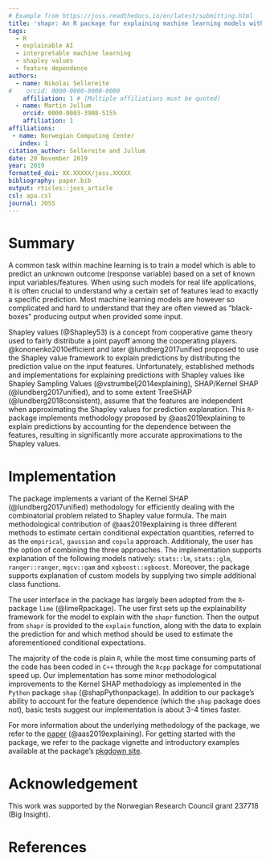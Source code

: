 ```yaml
---
# Example from https://joss.readthedocs.io/en/latest/submitting.html
title: 'shapr: An R package for explaining machine learning models with dependence-aware Shapley values'
tags:
  - R
  - explainable AI
  - interpretable machine learning
  - shapley values
  - feature dependence
authors:
  - name: Nikolai Sellereite
#    orcid: 0000-0000-0000-0000
    affiliation: 1 # (Multiple affiliations must be quoted)
  - name: Martin Jullum
    orcid: 0000-0003-3908-5155
    affiliation: 1
affiliations:
 - name: Norwegian Computing Center
   index: 1
citation_author: Sellereite and Jullum
date: 20 November 2019
year: 2019
formatted_doi: XX.XXXXX/joss.XXXXX
bibliography: paper.bib
output: rticles::joss_article
csl: apa.csl
journal: JOSS
---
```



<!-- What should my paper contain? -->
<!-- Important -->

<!-- Begin your paper with a summary of the high-level functionality of your software for a non-specialist reader. Avoid jargon in this section. -->

<!-- JOSS welcomes submissions from broadly diverse research areas. For this reason, we require that authors include in the paper some sentences that explain the software functionality and domain of use to a non-specialist reader. We also require that authors explain the research applications of the software. The paper should be between 250-1000 words. -->

<!-- Your paper should include: -->

<!-- A list of the authors of the software and their affiliations, using the correct format (see the example below). -->
<!-- A summary describing the high-level functionality and purpose of the software for a diverse, non-specialist audience. -->
<!-- A clear Statement of Need that illustrates the research purpose of the software. -->
<!-- A list of key references, including to other software addressing related needs. -->
<!-- Mention (if applicable) of any past or ongoing research projects using the software and recent scholarly publications enabled by it. -->
<!-- Acknowledgement of any financial support. -->
<!-- As this short list shows, JOSS papers are only expected to contain a limited set of metadata (see example below), a Statement of Need, Summary, Acknowledgements, and References sections. You can look at an example accepted paper. Given this format, a “full length” paper is not permitted, and software documentation such as API (Application Programming Interface) functionality should not be in the paper and instead should be outlined in the software documentation. 

USE: devtools::install_github("benmarwick/wordcountaddin", type = "source", dependencies = TRUE)

for word counting in the Rmarkdwon document (250-1000 words)

-->




# Summary

A common task within machine learning is to train a model which is able to predict an unknown outcome 
(response variable) based on a set of known input variables/features.
When using such models for real life applications, it is often crucial to understand why a certain set of features lead 
to exactly a specific prediction.
Most machine learning models are however so complicated and hard to understand that they are often viewed as 
"black-boxes" producing output when provided some input.

Shapley values (@Shapley53) is a concept from cooperative game theory used to fairly distribute a joint payoff among the
cooperating players. 
@kononenko2010efficient and later @lundberg2017unified proposed to use the Shapley value framework to explain 
predictions by distributing the prediction value on the input features. 
Unfortunately, established methods and implementations for explaining predictions with Shapley values like Shapley 
Sampling Values (@vstrumbelj2014explaining), SHAP/Kernel SHAP (@lundberg2017unified), and to some extent TreeSHAP 
(@lundberg2018consistent), assume that the features are independent when approximating the Shapley values for prediction
explanation. 
This `R`-package implements methodology proposed by @aas2019explaining to explain predictions by accounting for the 
dependence between the features, resulting in significantly more accurate approximations to the Shapley values. 



# Implementation

The package implements a variant of the Kernel SHAP (@lundberg2017unified) methodology for efficiently dealing with the 
combinatorial problem related to Shapley value formula. 
The main methodological contribution of @aas2019explaining is three different methods to estimate certain conditional 
expectation quantities, referred to as the `empirical`, `gaussian` and `copula` approach. Additionaly, the user has
the option of combining the three approaches. 
The implementation supports explanation of the following models natively: `stats::lm`, `stats::glm`, `ranger::ranger`, 
`mgcv::gam` and `xgboost::xgboost`. 
Moreover, the package supports explanation of custom models by supplying two simple additional class functions.

The user interface in the package has largely been adopted from the `R`-package `lime` (@limeRpackage). 
The user first sets up the explainability framework for the model to explain with the `shapr` function. 
Then the output from `shapr` is provided to the `explain` function, along with the data to explain the prediction for
and which method should be used to estimate the aforementioned conditional expectations.

The majority of the code is plain `R`, while the most time consuming parts of the code has been coded in `C++` through 
the `Rcpp` package for computational speed up. 
Our implementation has some minor methodological improvements to the Kernel SHAP methodology as implemented in the 
`Python` package `shap` (@shapPythonpackage). 
In addition to our package's ability to account for the feature dependence (which the `shap` package does not), 
basic tests suggest our implementation is about 3-4 times faster. 

For more information about the underlying methodology of the package, we refer to the 
[paper](https://arxiv.org/abs/1903.10464) (@aas2019explaining).
For getting started with the package, we refer to the package vignette and introductory examples available at the 
package's [pkgdown site](https://norskregnesentral.github.io/shapr/). 

# Acknowledgement

This work was supported by the Norwegian Research Council grant 237718 (Big Insight).


# References



